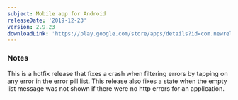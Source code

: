 ```yaml
---
subject: Mobile app for Android
releaseDate: '2019-12-23'
version: 2.9.23
downloadLink: 'https://play.google.com/store/apps/details?id=com.newrelic.rpm'
---
```


### Notes

This is a hotfix release that fixes a crash when filtering errors by tapping on any error in the error pill list. This release also fixes a state when the empty list message was not shown if there were no http errors for an application.
